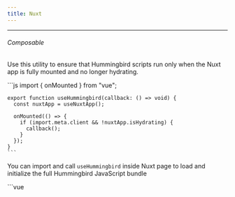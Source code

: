 ```yaml
---
title: Nuxt
---
```


---

###### Composable

Use this utility to ensure that Hummingbird scripts run only when the Nuxt app is fully mounted and no longer hydrating.

<Example>
  <div slot="code">
    ```js
    import { onMounted } from "vue";

    export function useHummingbird(callback: () => void) {
      const nuxtApp = useNuxtApp();

      onMounted(() => {
        if (import.meta.client && !nuxtApp.isHydrating) {
          callback();
        }
      });
    }
    ```

  </div>
</Example>

You can import and call `useHummingbird` inside Nuxt page to load and initialize the full Hummingbird JavaScript bundle

<Example>
  <div slot="code">
    ```vue
    <script setup>
    import { useHummingbird } from './composable/useHummingbird';

    useHummingbird(() => {
      import('@hummingbirdui/hummingbird');
    });
    </script>

    <template>
    ...
    </template>
    ```

  </div>
</Example>

---

###### Optimized Imports

To reduce JavaScript bundle size, you can selectively import only the scripts you need from the library.

<Example>
  <div slot="code">
    ```vue
    <script setup>
    import { useHummingbird } from './composable/useHummingbird';

    useHummingbird(() => {
      // import('@hummingbirdui/hummingbird/lib/esm/scripts/alert');
      // import('@hummingbirdui/hummingbird/lib/esm/scripts/button');
      // import('@hummingbirdui/hummingbird/lib/esm/scripts/carousel');
      // import('@hummingbirdui/hummingbird/lib/esm/scripts/collapse');
      // import('@hummingbirdui/hummingbird/lib/esm/scripts/dropdown');
      import('@hummingbirdui/hummingbird/lib/esm/scripts/modal');
      // import('@hummingbirdui/hummingbird/lib/esm/scripts/offcanvas');
      // import('@hummingbirdui/hummingbird/lib/esm/scripts/popover');
      // import('@hummingbirdui/hummingbird/lib/esm/scripts/scrollspy');
      // import('@hummingbirdui/hummingbird/lib/esm/scripts/tab');
      // import('@hummingbirdui/hummingbird/lib/esm/scripts/toast');
      // import('@hummingbirdui/hummingbird/lib/esm/scripts/tooltip');
    });
    </script>

    <template>
    ...
    </template>
    ```

  </div>
</Example>

###### JavaScript API

If you're using component classes directly (like `Modal`, `Dropdown`, etc.), you can dynamically import and interact with them using the same hook.

<Example>
  <div slot="code">
    ```vue
    <script setup>
    import { useHummingbird } from './composable/useHummingbird';

    useHummingbird(async () => {
      const { Modal } = await import('@hummingbirdui/hummingbird');

      const myModal = new Modal('.modal')
      const openBtn = document.querySelector('[data-open-demo-modal]');

      openBtn.addEventListener('click', () => {
        myModal.toggle()
      })
    });
    </script>

    <template>
      <button class='btn btn-primary' data-open-demo-modal>Toggle Modal</button>
      <div class="modal">...</div>
    </template>
    ```

  </div>
</Example>
